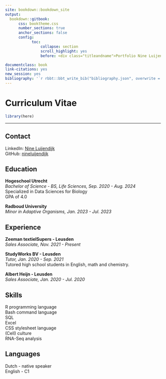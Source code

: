 ```yaml
--- 
site: bookdown::bookdown_site
output: 
  bookdown::gitbook:
      css: booktheme.css
      number_sections: true
      anchor_sections: false
      config:
            toc:
                collapse: section
                scroll_highlight: yes
                before: <div class="titleandname">Portfolio Nine Luijendijk</div>

documentclass: book
link-citations: yes
new_session: yes
bibliography: '`r rbbt::bbt_write_bib("bibliography.json", overwrite = TRUE)`'
---
```


# Curriculum Vitae {.unnumbered #resume}

```r
library(here)
```

----

## Contact {-}
LinkedIn: [Nine Luijendijk](https://www.linkedin.com/in/nine-luijendijk-75a973257/) \
GitHub: [nineluijendijk](https://github.com/nineluijendijk)

## Education {-}
__Hogeschool Utrecht__\
_Bachelor of Science - BS, Life Sciences, Sep. 2020 - Aug. 2024_\
Specialized in Data Sciences for Biology\
GPA of 4.0

__Radboud University__\
_Minor in Adaptive Organisms, Jan. 2023 - Jul. 2023_\

## Experience {-}
__Zeeman textielSupers - Leusden__\
_Sales Associate, Nov. 2021 - Present_\

__StudyWorks BV - Leusden__\
_Tutor, Jan. 2020 - Sep. 2021_\
Tutored high school students in English, math and chemistry.

__Albert Heijn - Leusden__\
_Sales Associate, Jan. 2020 - Jul. 2020_

## Skills {-}
R programming language\
Bash command language\
SQL\
Excel\
CSS stylesheet language\
(Cell) culture\
RNA-Seq analysis

## Languages {-}
Dutch - native speaker\
English - C1
